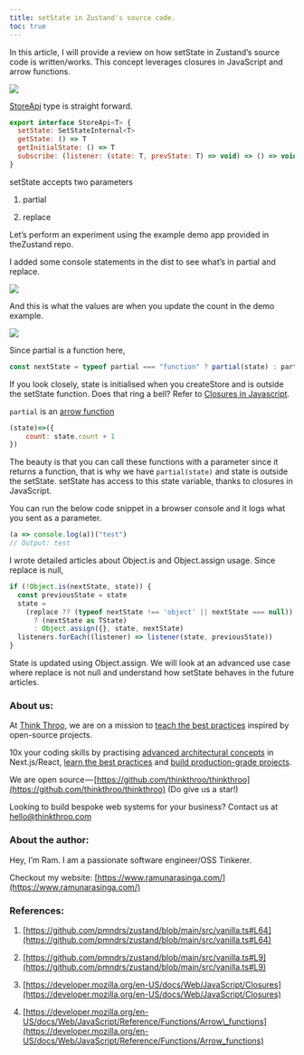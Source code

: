 ```yaml
---
title: setState in Zustand's source code.
toc: true
---
```


In this article, I will provide a review on how setState in Zustand’s source code is written/works. This concept leverages closures in JavaScript and arrow functions.

![](https://cdn-images-1.medium.com/max/1000/1*j06fhTrBgMVu_tv3D_lTLw.png)

[StoreApi](https://github.com/pmndrs/zustand/blob/main/src/vanilla.ts#L9) type is straight forward.

```javascript
export interface StoreApi<T> {
  setState: SetStateInternal<T>
  getState: () => T
  getInitialState: () => T
  subscribe: (listener: (state: T, prevState: T) => void) => () => void
}
```

setState accepts two parameters

1. partial 
    
2. replace
    

Let’s perform an experiment using the example demo app provided in theZustand repo.

I added some console statements in the dist to see what’s in partial and replace.

![](https://cdn-images-1.medium.com/max/1000/1*8MHKhUDAlHQKCh38g_3iXA.png)

And this is what the values are when you update the count in the demo example.

![](https://cdn-images-1.medium.com/max/1000/1*1l8VM-IDSniIQTEPurunSQ.png)

Since partial is a function here, 

```javascript
const nextState = typeof partial === "function" ? partial(state) : partial;
```

If you look closely, state is initialised when you createStore and is outside the setState function. Does that ring a bell? Refer to [Closures in Javascript](https://developer.mozilla.org/en-US/docs/Web/JavaScript/Closures).

`partial` is an [arrow function](https://developer.mozilla.org/en-US/docs/Web/JavaScript/Reference/Functions/Arrow_functions)

```javascript
(state)=>({
    count: state.count + 1
})
```

The beauty is that you can call these functions with a parameter since it returns a function, that is why we have `partial(state)` and state is outside the setState. setState has access to this state variable, thanks to closures in JavaScript.

You can run the below code snippet in a browser console and it logs what you sent as a parameter.

```javascript
(a => console.log(a))("test")
// Output: test
```

I wrote detailed articles about Object.is and Object.assign usage. Since replace is null,

```javascript
if (!Object.is(nextState, state)) {
  const previousState = state
  state =
    (replace ?? (typeof nextState !== 'object' || nextState === null))
      ? (nextState as TState)
      : Object.assign({}, state, nextState)
  listeners.forEach((listener) => listener(state, previousState))
}
```

State is updated using Object.assign. We will look at an advanced use case where replace is not null and understand how setState behaves in the future articles.

### About us:

At [Think Throo](https://thinkthroo.com/), we are on a mission to [teach the best practices](https://app.thinkthroo.com/best-practices) inspired by open-source projects.

10x your coding skills by practising [advanced architectural concepts](https://app.thinkthroo.com/architecture) in Next.js/React, [learn the best practices](https://app.thinkthroo.com/best-practices) and [build production-grade projects](https://app.thinkthroo.com/production-grade-projects).

We are open source — [https://github.com/thinkthroo/thinkthroo](https://github.com/thinkthroo/thinkthroo) (Do give us a star!)

Looking to build bespoke web systems for your business? Contact us at hello@thinkthroo.com

### About the author:

Hey, I’m Ram. I am a passionate software engineer/OSS Tinkerer.

Checkout my website: [https://www.ramunarasinga.com/](https://www.ramunarasinga.com/)

### References:

1. [https://github.com/pmndrs/zustand/blob/main/src/vanilla.ts#L64](https://github.com/pmndrs/zustand/blob/main/src/vanilla.ts#L64)
    
2. [https://github.com/pmndrs/zustand/blob/main/src/vanilla.ts#L9](https://github.com/pmndrs/zustand/blob/main/src/vanilla.ts#L9)
    
3. [https://developer.mozilla.org/en-US/docs/Web/JavaScript/Closures](https://developer.mozilla.org/en-US/docs/Web/JavaScript/Closures)
    
4. [https://developer.mozilla.org/en-US/docs/Web/JavaScript/Reference/Functions/Arrow\_functions](https://developer.mozilla.org/en-US/docs/Web/JavaScript/Reference/Functions/Arrow_functions)
